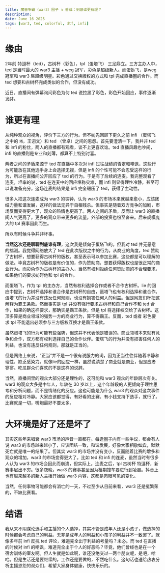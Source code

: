 ```yaml
---
title: 魔兽争霸（war3）圈子 n 番战：到底谁更有理？
description:
date: June 16 2025
tags: [war3, ted, colorful, dtf, infi]
---
```

# 缘由
2年前 特逗杯（ted），古树杯（彩色），tpl（蛋塔飞） 三足鼎立。三方主办人中，ted 是当时最大的 war3 主播 + wcg 冠军，彩色是超级新人。而蛋挞飞，是wcg冠军和 war3 届超级明星。彩色通过交换版权的方式和 tpl 完成直播圈的合作。而 ted 想要和古树杯完成类似的合作，但没有成功。

近日，直播间有弹幕询问彩色为何 ted 说拉黑了彩色，彩色开始回应，事件逐渐发酵。
# 谁更有理

从纯种观众的视角，评价下三方的行为。但不妨先回顾下更久之前 infi （蛋塔飞之中的 `塔`，王诩文）和 ted （曾卓）之间的恩怨。首先要澄清一下，我并非 ted 和 infi 的粉丝，两人的直播都有观看，谈不上更喜欢谁。ted 直播风趣也吵闹，infi 的直播则是专业和刻薄，都算不上特别讨喜。

两者之间的矛盾来源于 ted 在直播中多次对 infi 过往战绩的否定和嘲讽，这些行为可能放在其他选手身上会选择无视，但是 infi 的个性可能不会忍受这样的行为，所以在直播间公开回应了 ted 的行为。于是有了后续的连麦。我完整观看了连麦，坦率的说，ted 在连麦中的回应堪称灾难，而 infi 则显得理性冷静，甚至可以说准备充分，这场连麦的结果是 infi 完全碾压了 ted，获得了主动性。

很多人把这次连麦成为 war3 的丧钟，认为 war3 的市场本来就越来愈小，应该团结力量和谐发展，这样的做法无异于自相残杀。但事实是随着双方竞争的加剧，市场反而变得更大了，观众的热情也更高了。两人之间的矛盾，反而让 war3 的直播间人气更高了。更多的观众带来更多的流量，外部的投资也纷至沓来。后来规模庞大的 tpl 赛事因此而生。

所以有时候斗争并非坏事。

**当然这次还是聊聊到底谁有理**，这次我是倾向于蛋塔飞的。但我对 ted 并无恶意的揣测。我觉得网络放大了 ted 在此次版权之中的行为。从商业的角度，ted 赞助了古树杯，想要获得古树杯的版权，甚至表示可以参加比赛，这些都是可以理解的做法。毕竟古树杯的版权是有价值的，作为赞助商，想要获得版权也是很正常的商业行为。而彩色作为古树杯的主办人，当然有权利拒绝任何赞助商的不合理要求，如果他们的要求妨碍他和 tpl 的合作。

而蛋塔飞，作为 tpl 的主办方，当然有权利选择合作或者不合作古树杯。lie 的回应中提到，古树杯选择和谁合作是古树杯的自由，蛋塔飞也有权利选择和谁合作。蛋塔飞的行为并没有违反任何规则，也没有损害任何人的利益。但是网友们杯把这解释为霸王条款。然而事实是 tpl 并没有强行要求古树杯和自己合作不和 ted 合作，如果的确这样要求，那确实是霸王条款。但是 tpl 将选择权交给了古树杯。这顶多算是商业领域的强势一方的商业行为，算不得霸王。反而，ted 或者 彩色要求 tpl 不能退出必须参与三方版权互换才是霸王条款。

虽然蛋塔飞的行为可能有些强势，但这并不代表他是错误的。商业领域本来就有竞争和合作，双方都有权利选择自己的合作伙伴。蛋塔飞的行为并没有损害任何人的利益，也没有违反任何规则，那就是正当的。

但是网络上来说，“正当”并不是一个很有说服力的词，因为正当往往伴随着冷静和理性，缺乏感染力。就像lie的回应一样，虽然说清楚了商业就是商业，但是应者寥寥。吃瓜群众们喜欢的不是这样的说辞。

当然，直播间里的观众大部分还是理性的，这可能和 war3 观众的年龄层次有关。war3 的观众大多是中年人，年龄在 30 岁以上，这个年龄段的人更倾向于理性思考和分析问题，而不是情绪化的反应。这也可能是为什么 war3 的观众对这次事件的反应相对冷静。大家应该都觉得，有好看的比赛，有小钱支持下选手，就行了。比赛就是一切，嘴炮最好不要太多。

# 大环境是好了还是坏了
其实这些年来唱衰 war3 市场的声音一直都在。每逢圈子内有一些争议，都会有人说 war3 的市场越来越小了，应该团结一致，和谐发展，好像大家相敬如宾，默默死亡就是唯一的结果了。但其实 war3 的市场并没有变小，反而随着比赛的增多和观众的增加，war3 的市场变得更大了。比如 ted 和 infi 的连麦，虽然当时有很多人认为 war3 的市场会因此而崩溃，但实际上，连麦之后，tpl 古树杯 特逗杯，新赛事层出不穷。很多夜晚，war3 的赛事甚至因为档期撞车要进行到凌晨。抖音上也有越来越多的新人主播开始做 war3 内容，这都是肉眼可见的变化。

当然，任何事物可能都会有消亡的一天，不过至少从目前来看，war3 还是挺繁荣的，不缺比赛看。

# 结语
我从来不阴谋论选手和主播的个人选择，其实不管是成年人还是小孩子，做选择的时候都会考虑自己的利益。无非是成年人的利益和小孩子的利益并不一致罢了。就像多年前 infi 反抗 ted 评论，难道完全出于利益的考量吗？未必。而 ted 在直播的时候对 infi 的嘲讽，难道完全出于个人的好恶吗？毕竟，他们曾经也是在一个宿舍训练的室友啊。但人生就是如此啊，谁还没绝交过一两个朋友呢，是吧，哈哈。但是生活还是要继续的，工作还是要做的，不然吃什么。这句话也送给热衷分析主播恩怨的观众们，希望大家身体健康，快快乐乐的。